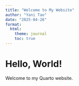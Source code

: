 ```yaml
---
title: "Welcome to My Website"
author: "Yani Tao"
date: "2025-04-26"
format:
  html:
    theme: journal
    toc: true
---
```

# Hello, World!  
Welcome to my Quarto website.  